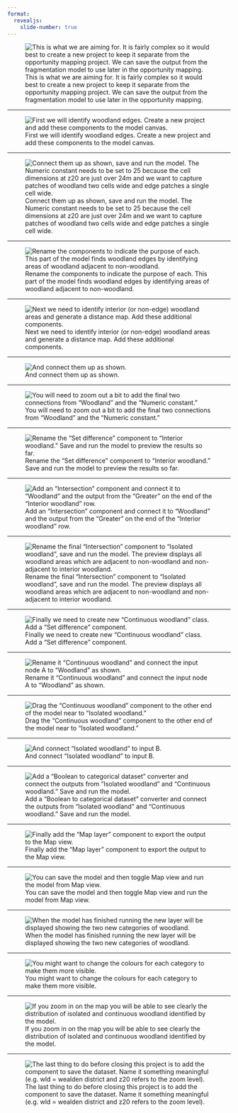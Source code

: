 ```yaml
---
format:
  revealjs: 
    slide-number: true
---
```


![This is what we are aiming for. It is fairly complex so it would best to create a new project to keep it separate from the opportunity mapping project. We can save the output from the fragmentation model to use later in the opportunity mapping.](01-model-whole.png)

---

![First we will identify woodland edges. Create a new project and add these components to the model canvas.](02-edge-components.png)

---

![Connect them up as shown, save and run the model. The Numeric constant needs to be set to 25 because the cell dimensions at z20 are just over 24m and we want to capture patches of woodland two cells wide and edge patches a single cell wide.](03-edge-connected.png)

---

![Rename the components to indicate the purpose of each. This part of the model finds woodland edges by identifying areas of woodland adjacent to non-woodland.](04-edge-renamed.png)

---

![Next we need to identify interior (or non-edge) woodland areas and generate a distance map. Add these additional components.](05-interior-components.png)

---

![And connect them up as shown.](06-interior-connected.png)

---

![You will need to zoom out a bit to add the final two connections from "Woodland" and the "Numeric constant."](07-interior-long-connections.png)

---

![Rename the "Set difference" component to "Interior woodland." Save and run the model to preview the results so far.](08-interior-preview.png)

---

![Add an "Intersection" component and connect it to "Woodland" and the output from the "Greater" on the end of the "Interior woodland" row.](09-isolated.png)

---

![Rename the final "Intersection" component to "Isolated woodland", save and run the model. The preview displays all woodland areas which are adjacent to non-woodland and non-adjacent to interior woodland.](10-isolated-renamed.png)

---

![Finally we need to create new "Continuous woodland" class. Add a "Set difference" component.](11-continuous.png)

---

![Rename it "Continuous woodland" and connect the input node A to "Woodland" as shown.](12-continuous-connected.png)

---

![Drag the "Continuous woodland" component to the other end of the model near to "Isolated woodland."](13-continuous-moved.png)

---

![And connect "Isolated woodland" to input B.](14-continuous-connected.png)

---

![Add a "Boolean to categorical dataset" converter and connect the outputs from "Isolated woodland" and "Continuous woodland." Save and run the model.](15-boolean-categorical.png)

---

![Finally add the "Map layer" component to export the output to the Map view.](16-map-layer.png)

---

![You can save the model and then toggle Map view and run the model from Map view.](17-map-view.png)

---

![When the model has finished running the new layer will be displayed showing the two new categories of woodland.](18-map-view-ran.png)

---

![You might want to change the colours for each category to make them more visible.](19-map-view-colours.png)

---

![If you zoom in on the map you will be able to see clearly the distribution of isolated and continuous woodland identified by the model.](20-map-view-zoom.png)

---

![The last thing to do before closing this project is to add the component to save the dataset. Name it something meaningful (e.g. wld = wealden district and z20 refers to the zoom level).](21-saved.png)
